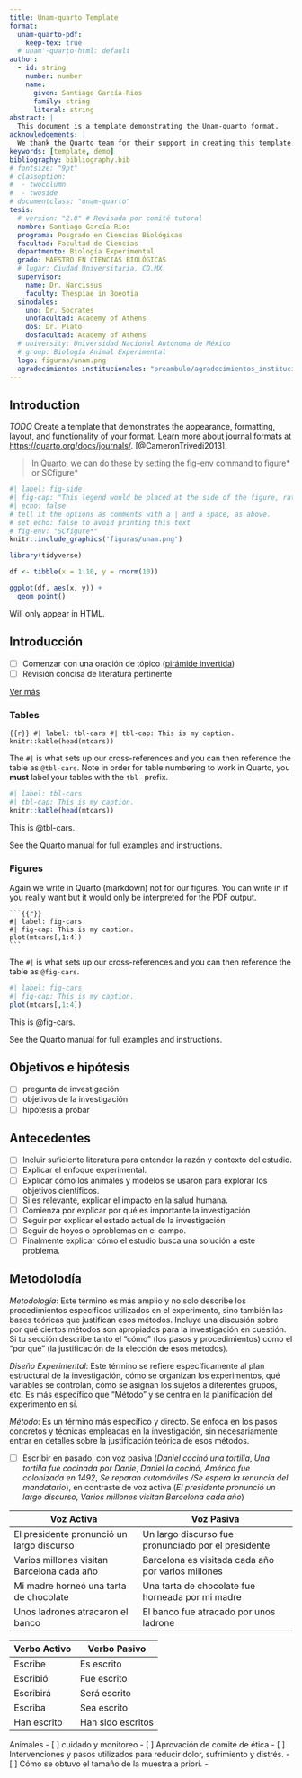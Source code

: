```yaml
---
title: Unam-quarto Template
format:
  unam-quarto-pdf:
    keep-tex: true  
  # unam'-quarto-html: default
author: 
  - id: string
    number: number
    name:
      given: Santiago García-Rios
      family: string
      literal: string
abstract: |
  This document is a template demonstrating the Unam-quarto format.
acknowledgements: |
  We thank the Quarto team for their support in creating this template.
keywords: [template, demo]
bibliography: bibliography.bib  
# fontsize: "9pt"
# classoption:
#  - twocolumn
#  - twoside
# documentclass: "unam-quarto"
tesis:
  # version: "2.0" # Revisada por comité tutoral
  nombre: Santiago García-Rios
  programa: Posgrado en Ciencias Biológicas
  facultad: Facultad de Ciencias
  departmento: Biología Experimental
  grado: MAESTRO EN CIENCIAS BIOLÓGICAS
  # lugar: Ciudad Universitaria, CD.MX.
  supervisor: 
    name: Dr. Narcissus
    faculty: Thespiae in Boeotia
  sinodales: 
    uno: Dr. Socrates
    unofacultad: Academy of Athens
    dos: Dr. Plato
    dosfacultad: Academy of Athens
  # university: Universidad Nacional Autónoma de México
  # group: Biología Animal Experimental
  logo: figuras/unam.png
  agradecimientos-institucionales: "preambulo/agradecimientos_institucionales.tex"
---
```


## Introduction {#sec-intro}

*TODO* Create a template that demonstrates the appearance, formatting, layout, and functionality of your format. Learn more about journal formats at <https://quarto.org/docs/journals/>. [@CameronTrivedi2013].

> In Quarto, we can do these by setting the fig-env command to figure* or SCfigure*

``` r
#| label: fig-side
#| fig-cap: "This legend would be placed at the side of the figure, rather than below it."
#| echo: false
# tell it the options as comments with a | and a space, as above.
# set echo: false to avoid printing this text
# fig-env: "SCfigure*"
knitr::include_graphics('figuras/unam.png')
```

``` r
library(tidyverse)

df <- tibble(x = 1:10, y = rnorm(10))

ggplot(df, aes(x, y)) +
  geom_point()
```

::: {.content-visible when-format="html"}

Will only appear in HTML.

:::

## Introducción

- [ ] Comenzar con una oración de tópico ([pirámide invertida](https://en.wikipedia.org/wiki/Inverted_pyramid_(journalism)))
- [ ] Revisión concisa de literatura pertinente

[Ver más](https://writingcenter.gmu.edu/writing-resources/imrad/imrad-reports-introductions)

### Tables

```{{r}}
#| label: tbl-cars
#| tbl-cap: This is my caption.
knitr::kable(head(mtcars))
```

The `#|` is what sets up our cross-references and you can then reference the table as `@tbl-cars`. Note in order for table numbering to work in Quarto, you **must** label your tables with the `tbl-` prefix.


```r
#| label: tbl-cars
#| tbl-cap: This is my caption.
knitr::kable(head(mtcars))
```

This is @tbl-cars.

See the Quarto manual for full examples and instructions.


### Figures

Again we write in Quarto (markdown) not \LaTeX{} for our figures. You can write in \LaTeX{} if you really want but it would only be interpreted for the PDF output.

    ```{{r}}
    #| label: fig-cars
    #| fig-cap: This is my caption.
    plot(mtcars[,1:4])
    ```

The `#|` is what sets up our cross-references and you can then reference the table as `@fig-cars`.


```r
#| label: fig-cars
#| fig-cap: This is my caption.
plot(mtcars[,1:4])
```

This is @fig-cars.

See the Quarto manual for full examples and instructions.

## Objetivos e hipótesis 


- [ ] pregunta de investigación
- [ ] objetivos de la investigación
- [ ] hipótesis a probar 

## Antecedentes

- [ ] Incluir suficiente literatura para entender la razón y contexto del estudio.
- [ ] Explicar el enfoque experimental.
- [ ] Explicar cómo los animales y modelos se usaron para explorar los objetivos científicos.
- [ ] Si es relevante, explicar el impacto en la salud humana. 
- [ ] Comienza por explicar por qué es importante la investigación
- [ ] Seguir por explicar el estado actual de la investigación
- [ ] Seguir de hoyos o oproblemas en el campo.
- [ ] Finalmente explicar cómo el estudio busca una solución a este problema. 

## Metodolodía


*Metodología*: Este término es más amplio y no solo describe los procedimientos específicos utilizados en el experimento, sino también las bases teóricas que justifican esos métodos. Incluye una discusión sobre por qué ciertos métodos son apropiados para la investigación en cuestión. Si tu sección describe tanto el "cómo" (los pasos y procedimientos) como el "por qué" (la justificación de la elección de esos métodos).

*Diseño Experimental*: Este término se refiere específicamente al plan estructural de la investigación, cómo se organizan los experimentos, qué variables se controlan, cómo se asignan los sujetos a diferentes grupos, etc. Es más específico que "Método" y se centra en la planificación del experimento en sí.

*Método*: Es un término más específico y directo. Se enfoca en los pasos concretos y técnicas empleadas en la investigación, sin necesariamente entrar en detalles sobre la justificación teórica de esos métodos.

- [ ] Escribir en pasado, con voz pasiva (*Daniel cocinó una tortilla*, *Una tortilla fue cocinada por Danie*, *Daniel la cocinó*, *América fue colonizada en 1492*, *Se reparan automóviles /Se espera la renuncia del mandatario*), en contraste de voz activa (*El presidente pronunció un largo discurso*, *Varios millones visitan Barcelona cada año*)

| **Voz Activa**                             | **Voz Pasiva**                                      |
| ------------------------------------------ | --------------------------------------------------- |
| El presidente pronunció un largo discurso  | Un largo discurso fue pronunciado por el presidente |
| Varios millones visitan Barcelona cada año | Barcelona es visitada cada año por varios millones  |
| Mi madre horneó una tarta de chocolate     | Una tarta de chocolate fue horneada por mi madre    |
| Unos ladrones atracaron el banco           | El banco fue atracado por unos ladrone              |

| **Verbo Activo** | **Verbo Pasivo**  |
| ---------------- | ----------------- |
| Escribe          | Es escrito        |
| Escribió         | Fue escrito       |
| Escribirá        | Será escrito      |
| Escriba          | Sea escrito       |
| Han escrito      | Han sido escritos |

Animales
- [ ] cuidado y monitoreo
- [ ] Aprovación de comité de ética
- [ ] Intervenciones y pasos utilizados para reducir dolor, sufrimiento y distrés.
- [ ] Cómo se obtuvo el tamaño de la muestra a priori. 
-